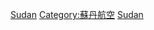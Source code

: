 {{Commonscat|Airports in Sudan}}

[[Category:非洲各國機場|Sudan]]
[[Category:蘇丹航空|Category:蘇丹航空]]
[[Category:各國機場|Sudan]]